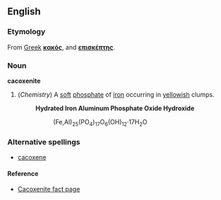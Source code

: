 ==English==

===Etymology===
From [[Greek]] '''[[κακός]]''', and '''[[επισκέπτης]]'''.

===Noun===
'''cacoxenite'''

# (''Chemistry'') A [[soft]] [[phosphate]] of [[iron]] occurring in [[yellow]]ish clumps.
#:'''Hydrated Iron Aluminum Phosphate Oxide Hydroxide'''
#::(Fe,Al)<sub>25</sub>(PO<sub>4</sub>)<sub>17</sub>O<sub>6</sub>(OH)<sub>12</sub>·17H<sub>2</sub>O

===Alternative spellings===
*[[cacoxene]]

====Reference====
*[http://mineral.galleries.com/minerals/phosphat/cacoxeni/cacoxeni.htm Cacoxenite fact page]